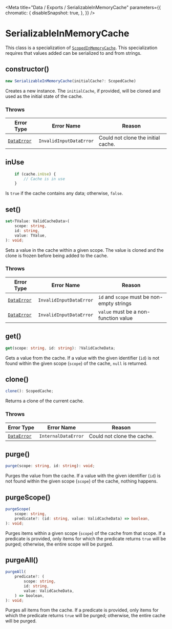 
<Meta
    title="Data / Exports / SerializableInMemoryCache"
    parameters={{
        chromatic: {
            disableSnapshot: true,
        },
    }}
/>

# SerializableInMemoryCache

This class is a specialization of [`ScopedInMemoryCache`](/docs/data-exports-scopedinmemorycache--page). This specialization requires that values added can be serialized to and from strings.

## constructor()

```ts
new SerializableInMemoryCache(initialCache?: ScopedCache)
```

Creates a new instance. The `initialCache`, if provided, will be cloned and used as the initial state of the cache.

### Throws

| Error Type | Error Name | Reason |
| ------ | ------ | ------ |
| [`DataError`](/docs/data-exports-dataerror--page) | `InvalidInputDataError` | Could not clone the initial cache. |

## inUse

```ts
    if (cache.inUse) {
        // Cache is in use
    }
```

Is `true` if the cache contains any data; otherwise, `false`.

## set()

```ts
set<TValue: ValidCacheData>(
    scope: string,
    id: string,
    value: TValue,
): void;
```

Sets a value in the cache within a given scope. The value is cloned and the clone is frozen before being added to the cache.

### Throws

| Error Type | Error Name | Reason |
| ------ | ------ | ------ |
| [`DataError`](/docs/data-exports-dataerror--page) | `InvalidInputDataError` | `id` and `scope` must be non-empty strings |
| [`DataError`](/docs/data-exports-dataerror--page) | `InvalidInputDataError` | `value` must be a non-function value |

## get()

```ts
get(scope: string, id: string): ?ValidCacheData;
```

Gets a value from the cache. If a value with the given identifier (`id`) is not found within the given scope (`scope`) of the cache, `null` is returned.

## clone()

```ts
clone(): ScopedCache;
```

Returns a clone of the current cache.

### Throws

| Error Type | Error Name | Reason |
| ------ | ------ | ------ |
| [`DataError`](/docs/data-exports-dataerror--page) | `InternalDataError` | Could not clone the cache. |

## purge()

```ts
purge(scope: string, id: string): void;
```

Purges the value from the cache. If a value with the given identifier (`id`) is not found within the given scope (`scope`) of the cache, nothing happens.

## purgeScope()

```ts
purgeScope(
    scope: string,
    predicate?: (id: string, value: ValidCacheData) => boolean,
): void;
```

Purges items within a given scope (`scope`) of the cache from that scope. If a predicate is provided, only items for which the predicate returns `true` will be purged; otherwise, the entire scope will be purged.

## purgeAll()

```ts
purgeAll(
    predicate?: (
        scope: string,
        id: string,
        value: ValidCacheData,
    ) => boolean,
): void;
```

Purges all items from the cache. If a predicate is provided, only items for which the predicate returns `true` will be purged; otherwise, the entire cache will be purged.
